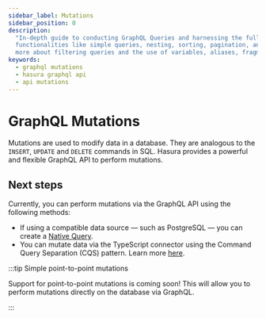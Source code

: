 ```yaml
---
sidebar_label: Mutations
sidebar_position: 0
description:
  "In-depth guide to conducting GraphQL Queries and harnessing the full potential of Hasura's GraphQL API. Discover
  functionalities like simple queries, nesting, sorting, pagination, and employing multiple arguments or queries. Learn
  more about filtering queries and the use of variables, aliases, fragments, and directives."
keywords:
  - graphql mutations
  - hasura graphql api
  - api mutations
---
```


# GraphQL Mutations

Mutations are used to modify data in a database. They are analogous to the `INSERT`, `UPDATE` and `DELETE` commands in
SQL. Hasura provides a powerful and flexible GraphQL API to perform mutations.

## Next steps

Currently, you can perform mutations via the GraphQL API using the following methods:

- If using a compatible data source — such as PostgreSQL — you can create a
  [Native Query](/connectors/postgresql/native-operations/custom-mutations.mdx).
- You can mutate data via the TypeScript connector using the Command Query Separation (CQS) pattern. Learn more
  [here](/business-logic/typescript.mdx).

:::tip Simple point-to-point mutations

Support for point-to-point mutations is coming soon! This will allow you to perform mutations directly on the database
via GraphQL.

:::
